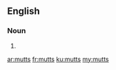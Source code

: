 ==English==

===Noun===
{{head|en|plural}}

# {{plural of|mutt|lang=en|nocat=1}}

[[ar:mutts]]
[[fr:mutts]]
[[ku:mutts]]
[[my:mutts]]